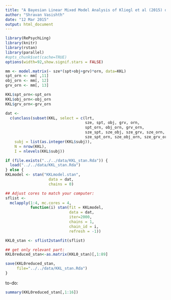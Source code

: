 ```yaml
---
title: "A Bayesian Linear Mixed Model Analysis of Kliegl et al (2015) data"
author: "Shravan Vasishth"
date: "12 Mar 2015"
output: html_document
---
```


```r
library(RePsychLing)
library(knitr)
library(rstan)
library(parallel)
#opts_chunk$set(cache=TRUE)
options(width=92,show.signif.stars = FALSE)
```

```r
mm <- model.matrix(~ sze*(spt+obj+grv)*orn, data=KKL)
spt_orn <- mm[ ,11]
obj_orn <- mm[, 12]
grv_orn <- mm[, 13]

KKL$spt_orn<-spt_orn
KKL$obj_orn<-obj_orn
KKL$grv_orn<-grv_orn

dat <- 
  c(unclass(subset(KKL, select = c(lrt,
                                   sze, spt, obj, grv, orn, 
                                   spt_orn, obj_orn, grv_orn,
                                   sze_spt, sze_obj, sze_grv, sze_orn,
                                   sze_spt_orn, sze_obj_orn, sze_grv_orn))),
    subj = list(as.integer(KKL$subj)),
    N = nrow(KKL),
    I = nlevels(KKL$subj))
```

```r
if (file.exists("../../data/KKL_stan.Rda")) {
  load("../../data/KKL_stan.Rda")
} else {
KKLmodel <- stan("KKLmodel.stan", 
                   data = dat, 
                   chains = 0)

## Adjust cores to match your computer:
sflist <- 
  mclapply(1:4, mc.cores = 4, 
           function(i) stan(fit = KKLmodel, 
                            data = dat,
                            iter=2000,
                            chains = 1, 
                            chain_id = i, 
                            refresh = -1))

KKL0_stan <- sflist2stanfit(sflist)

## get only relevant part:
KKL0reduced_stan<-as.matrix(KKL0_stan)[,1:89]

save(KKL0reduced_stan,
     file="../../data/KKL_stan.Rda")
}
```

to-do:

```r
summary(KKL0reduced_stan[,1:16])
```


